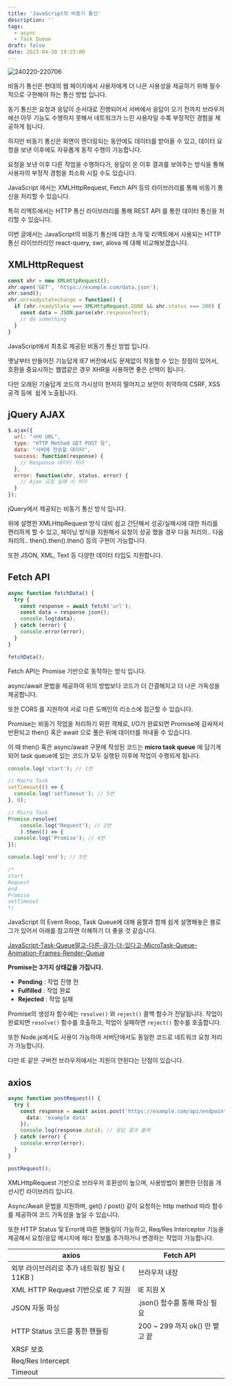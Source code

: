 ```yaml
---
title: 'JavaScript의 비동기 통신'
description: ''
tags:
  - async
  - Task Queue
draft: false
date: 2023-04-30 19:23:00
---
```


![240220-220706](/posts/async/240220-220706.png)

비동기 통신은 현대의 웹 페이지에서 사용자에게 더 나은 사용성을 제공하기 위해 필수적으로 구현해야 하는 통신 방법 입니다.

동기 통신은 요청과 응답이 순서대로 진행되어서 서버에서 응답이 오기 전까지 브라우저에선 아무 기능도 수행하지 못해서 네트워크가 느린 사용자일 수록 부정적인 경험을 제공하게 됩니다.

하지만 비동기 통신은 화면이 렌더링되는 동안에도 데이터를 받아올 수 있고, 데이터 요청을 보낸 이후에도 자유롭게 동작 수행이 가능합니다.

요청을 보낸 이후 다른 작업을 수행하다가, 응답이 온 이후 결과를 보여주는 방식을 통해 사용자의 부정적 경험을 최소화 시킬 수도 있습니다.

JavaScript 에서는 XMLHttpRequest, Fetch API 등의 라이브러리를 통해 비동기 통신을 처리할 수 있습니다.

특히 리액트에서는 HTTP 통신 라이브러리를 통해 REST API 를 통한 데이터 통신을 처리할 수 있습니다.

이번 글에서는 JavaScript의 비동기 통신에 대한 소개 및 리액트에서 사용되는 HTTP 통신 라이브러리인 react-query, swr, alova 에 대해 비교해보겠습니다.

## XMLHttpRequest

```js
const xhr = new XMLHttpRequest();
xhr.open('GET', 'https://example.com/data.json');
xhr.send();
xhr.onreadystatechange = function() {
  if (xhr.readyState === XMLHttpRequest.DONE && xhr.status === 200) {
    const data = JSON.parse(xhr.responseText);
    // do something
  }
}
```

JavaScript에서 최초로 제공된 비동기 통신 방법 입니다.

옛날부터 만들어진 기능답게 IE7 버전에서도 문제없이 작동할 수 있는 장점이 있어서, 호환을 중요시하는 웹앱같은 경우 XHR을 사용하면 좋은 선택이 됩니다.

다만 오래된 기술답게 코드의 가시성이 현저히 떨어지고 보안이 취약하여 CSRF, XSS 공격 등에  쉽게 노출됩니다.

## jQuery AJAX

```js
$.ajax({
  url: "서버 URL",
  type: "HTTP Method GET POST 등",
  data: "서버에 전송할 데이터",
  success: function(response) {
    // Response 데이터 처리
  },
  error: function(xhr, status, error) {
    // Ajax 요청 실패 시 처리
  }
});
```

jQuery에서 제공되는 비동기 통신 방식 입니다.

위에 설명한 XMLHttpRequest 방식 대비 쉽고 간단해서 성공/실패시에 대한 처리를 편리하게 할 수 있고, 체이닝 방식을 지원해서 요청이 성공 했을 경우 다음 처리의.. 다음처리의.. then().then().then() 등의 구현이 가능합니다.

또한 JSON, XML, Text 등 다양한 데이터 타입도 지원합니다.

## Fetch API

```js
async function fetchData() {
  try {
    const response = await fetch('url');
    const data = response.json();
    console.log(data);
  } catch (error) {
    console.error(error);
  }
}

fetchData();
```

Fetch API는 Promise 기반으로 동작하는 방식 입니다.

async/await 문법을 제공하여 위의 방법보다 코드가 더 간결해지고 더 나은 가독성을 제공합니다.

또한 CORS 를 지원하여 서로 다른 도메인의 리소스에 접근할 수 있습니다.

Promise는 비동기 작업을 처리하기 위한 객체로, I/O가 완료되면 Promise에 감싸져서 반환되고 then() 혹은 await 으로 풀은 뒤에 데이터를 꺼내올 수 있습니다.

이 때 then() 혹은 async/await 구문에 작성된 코드는 **micro task queue** 에 담기게 되어 task queue에 있는 코드가 모두 실행된 이후에 작업이 수행되게 됩니다.

```js
console.log('start'); // 1번

// Macro Task
setTimeout(() => {
  console.log('setTimeout'); // 5번
}, 0);

// Micro Task
Promise.resolve(
	console.log("Request"); // 2번
	).then(() => {
  console.log('Promise'); // 4번
});

console.log('end'); // 3번

/*
start
Request
end
Promise
setTimeout
*/
```

JavaScript 의 Event Roop, Task Queue에 대해 움짤과 함께 쉽게 설명해놓은 블로그가 있어서 아래를 참고하면 이해하기 더 좋을 것 같습니다.

[JavaScript-Task-Queue말고-다른-큐가-더-있다고-MicroTask-Queue-Animation-Frames-Render-Queue](https://velog.io/@titu/JavaScript-Task-Queue말고-다른-큐가-더-있다고-MicroTask-Queue-Animation-Frames-Render-Queue)

**Promise는 3가지 상태값을 가집니다.**

-   **Pending** : 작업 진행 전
-   **Fulfilled** : 작업 완료
-   **Rejected** : 작업 실패

Promise의 생성자 함수에는 `resolve()` 와 `reject()` 콜백 함수가 전달됩니다. 작업이 완료되면 `resolve()` 함수를 호출하고, 작업이 실패하면 `reject()` 함수를 호출합니다.

또한 Node.js에서도 사용이 가능하여 서버단에서도 동일한 코드로 네트워크 요청 처리가 가능합니다.

다만 IE 같은 구버전 브라우저에서는 지원이 안된다는 단점이 있습니다.

## axios

```ts
async function postRequest() {
  try {
    const response = await axios.post('https://example.com/api/endpoint', {
      data: 'example data'
    });
    console.log(response.data); // 응답 결과 출력
  } catch (error) {
    console.error(error);
  }
}

postRequest();
```

XMLHttpRequest 기반으로 브라우저 호환성이 높으며, 사용방법이 불편한 단점을 개선시킨 라이브러리 입니다.

Async/Await 문법을 지원하며, get() / post() 같이 요청하는 http method 따라 함수를 제공하여 코드 가독성을 높일 수 있습니다.

또한 HTTP Status 및 Error에 따른 핸들링이 가능하고, Req/Res Interceptor 기능을 제공해서 요청/응답 메시지에 헤더 정보를 추가하거나 변경하는 작업이 가능합니다.

| **axios** | **Fetch API** |
| --------- | ------------- |
| 외부 라이브러리로 추가 네트워킹 필요 ( 11KB ) | 브라우저 내장 |
| XML HTTP Request 기반으로 IE 7 지원 | IE 지원 X |
| JSON 자동 파싱 | .json() 함수를 통해 파싱 필요 |
| HTTP Status 코드를 통한 핸들링 | 200 ~ 299 까지 ok() 만 뱉고 끝 |
| XRSF 보호 |  |
| Req/Res Intercept |  |
| Timeout |  |
